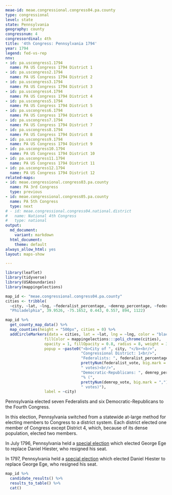 ```yaml
---
meae-id: meae.congressional.congress04.pa.county
type: congressional
level: state
state: Pennsylvania
geography: county
congressnum: 4
congressordinal: 4th
title: '4th Congress: Pennsylvania 1794'
year: 1794
legend: fed-vs-rep
nnv:
- id: pa.uscongress1.1794
  name: PA US Congress 1794 District 1
- id: pa.uscongress2.1794
  name: PA US Congress 1794 District 2
- id: pa.uscongress3.1794
  name: PA US Congress 1794 District 3
- id: pa.uscongress4.1794
  name: PA US Congress 1794 District 4
- id: pa.uscongress5.1794
  name: PA US Congress 1794 District 5
- id: pa.uscongress6.1794
  name: PA US Congress 1794 District 6
- id: pa.uscongress7.1794
  name: PA US Congress 1794 District 7
- id: pa.uscongress8.1794
  name: PA US Congress 1794 District 8
- id: pa.uscongress9.1794
  name: PA US Congress 1794 District 9
- id: pa.uscongress10.1794
  name: PA US Congress 1794 District 10
- id: pa.uscongress11.1794
  name: PA US Congress 1794 District 11
- id: pa.uscongress12.1794
  name: PA US Congress 1794 District 12
related-maps:
- id: meae.congressional.congress03.pa.county
  name: PA 3rd Congress
  type: previous
- id: meae.congressional.congress05.pa.county
  name: PA 5th Congress
  type: next
# - id: meae.congressional.congress04.national.district
#   name: National 4th Congress
#   type: national
output:
  md_document:
    variant: markdown
  html_document:
    theme: default
always_allow_html: yes
layout: maps-show

---
```


```r
library(leaflet)
library(tidyverse)
library(USAboundaries)
library(mappingelections)

map_id <- "meae.congressional.congress04.pa.county"
cities <- tribble(
  ~city, ~lat, ~lng, ~federalist_percentage, ~demrep_percentage, ~federalist_vote, ~demrep_vote,
  "Philadelphia", 39.9526, -75.1652, 0.443, 0.557, 894, 1122)
```

<div class="map">

```r
map_id %>%
  get_county_map_data() %>%
  map_counties(height = "500px", cities = 0) %>% 
  addCircleMarkers(data = cities, lat = ~lat, lng = ~lng, color = "black",
                 fillColor = mappingelections:::poli_chrome(cities),
                 opacity = 1, fillOpacity = 0.8, radius = 8, weight = 3,
                 popup = ~paste0("<b>City of ", city, "</b><br/>",
                                 "Congressional District: 1<br/>",
                                 "Federalists: ", federalist_percentage * 100, "% (", 
                                 prettyNum(federalist_vote, big.mark = ","), 
                                 " votes)<br/>",
                                 "Democratic-Republicans: ", demrep_percentage * 100,
                                 "% (", 
                                 prettyNum(demrep_vote, big.mark = ","),
                                 " votes)"),
                 label = ~city) 
```

</div>

Pennsylvania elected seven Federalists and six Democratic-Republicans to the Fourth Congress.

In this election, Pennsylvania switched from a statewide at-large method for electing members to Congress to a district system. Each district elected one member of Congress except District 4, which, because of its dense population, elected two members.

In July 1796, Pennsylvania held a [special election](https://elections.lib.tufts.edu/catalog/tufts:pa.uscongress5.specialelection.1796) which elected George Ege to replace Daniel Hiester, who resigned his seat.

In 1797, Pennsylvania held a [special election](https://elections.lib.tufts.edu/catalog/tufts:pa.uscongress5.specialelection.1797) which elected Daniel Hiester to replace George Ege, who resigned his seat.

<div class="results-table">

```r
map_id %>%
  candidate_results() %>%
  results_to_table() %>%
  cat()
```

</div>
